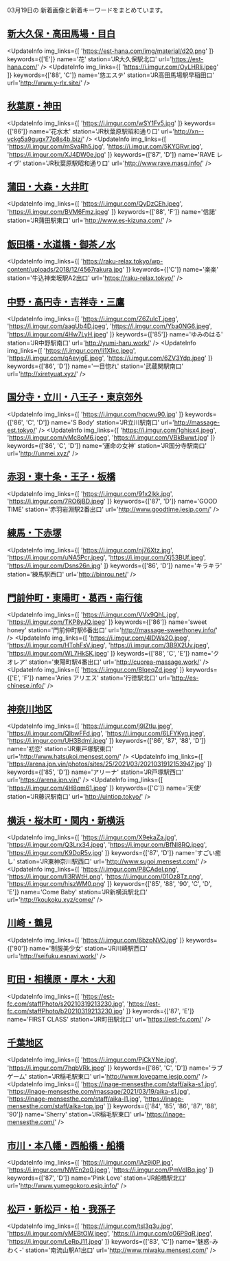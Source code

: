 

03月19日の
新着画像と新着キーワードをまとめています。

<DmmAffiliateIns />

## [新大久保・高田馬場・目白](/busty/0020)
<UpdateInfo
    img_links={[
    'https://est-hana.com/img/material/d20.png'
    ]}
    keywords={['E']}
    name='花'
    station='JR大久保駅北口'
    url='https://est-hana.com/'
/>
<UpdateInfo
    img_links={[
    'https://i.imgur.com/OyLHRIi.jpeg'
    ]}
    keywords={['88', 'C']}
    name='悠エステ'
    station='JR高田馬場駅早稲田口'
    url='http://www.y-rlx.site/'
/>
<DmmAffiliateIns />

## [秋葉原・神田](/busty/0080)
<UpdateInfo
    img_links={[
    'https://i.imgur.com/wSY1Fv5.jpg'
    ]}
    keywords={['86']}
    name='花水木'
    station='JR秋葉原駅昭和通り口'
    url='http://xn--vckg5a9gugx77p8s4b.biz/'
/>
<UpdateInfo
    img_links={[
    'https://i.imgur.com/mSvaRh5.jpg',
    'https://i.imgur.com/5KYGRvr.jpg',
    'https://i.imgur.com/XJ4DW0e.jpg'
    ]}
    keywords={['87', 'D']}
    name='RAVE レイヴ'
    station='JR秋葉原駅昭和通り口'
    url='http://www.rave.masg.info/'
/>
<DmmAffiliateIns />

## [蒲田・大森・大井町](/busty/0121)
<UpdateInfo
    img_links={[
    'https://i.imgur.com/QyDzCEh.jpeg',
    'https://i.imgur.com/BVM6Fmz.jpeg'
    ]}
    keywords={['88', 'F']}
    name='信諾'
    station='JR蒲田駅東口'
    url='http://www.es-kizuna.com/'
/>
<DmmAffiliateIns />

## [飯田橋・水道橋・御茶ノ水](/busty/0160)
<UpdateInfo
    img_links={[
    'https://raku-relax.tokyo/wp-content/uploads/2018/12/4567rakura.jpg'
    ]}
    keywords={['C']}
    name='楽楽'
    station='牛込神楽坂駅A2出口'
    url='https://raku-relax.tokyo/'
/>
<DmmAffiliateIns />

## [中野・高円寺・吉祥寺・三鷹](/busty/0180)
<UpdateInfo
    img_links={[
    'https://i.imgur.com/Z6ZulcT.jpeg',
    'https://i.imgur.com/aagUb4D.jpeg',
    'https://i.imgur.com/Yba0NG6.jpeg',
    'https://i.imgur.com/4Hw7LyH.jpeg'
    ]}
    keywords={['85']}
    name='ゆみのはる'
    station='JR中野駅南口'
    url='http://yumi-haru.work/'
/>
<UpdateInfo
    img_links={[
    'https://i.imgur.com/li1XIkc.jpeg',
    'https://i.imgur.com/qAevjgE.jpeg',
    'https://i.imgur.com/6ZV3Ydp.jpeg'
    ]}
    keywords={['86', 'D']}
    name='一目惚れ'
    station='武蔵関駅南口'
    url='http://xiretyuat.xyz/'
/>
<DmmAffiliateIns />

## [国分寺・立川・八王子・東京郊外](/busty/0200)
<UpdateInfo
    img_links={[
    'https://i.imgur.com/hqcwu90.jpg'
    ]}
    keywords={['86', 'C', 'D']}
    name='S Body'
    station='JR立川駅南口'
    url='http://massage-est.tokyo/'
/>
<UpdateInfo
    img_links={[
    'https://i.imgur.com/1ghisx4.jpeg',
    'https://i.imgur.com/vMc8oM6.jpeg',
    'https://i.imgur.com/VBkBwwt.jpg'
    ]}
    keywords={['86', 'C', 'D']}
    name='運命の女神'
    station='JR国分寺駅南口'
    url='http://unmei.xyz/'
/>
<DmmAffiliateIns />

## [赤羽・東十条・王子・板橋](/busty/0210)
<UpdateInfo
    img_links={[
    'https://i.imgur.com/91x2lkk.jpg',
    'https://i.imgur.com/7RO6jBD.jpeg'
    ]}
    keywords={['87', 'D']}
    name='GOOD TIME'
    station='赤羽岩淵駅2番出口'
    url='http://www.goodtime.iesjp.com/'
/>
<DmmAffiliateIns />

## [練馬・下赤塚](/busty/0220)
<UpdateInfo
    img_links={[
    'https://i.imgur.com/nj76Xtz.jpg',
    'https://i.imgur.com/uNA5Pcr.jpeg',
    'https://i.imgur.com/Xj53BUf.jpeg',
    'https://i.imgur.com/Dsns26n.jpg'
    ]}
    keywords={['86', 'D']}
    name='キラキラ'
    station='練馬駅西口'
    url='http://binrou.net/'
/>
<DmmAffiliateIns />

## [門前仲町・東陽町・葛西・南行徳](/busty/0240)
<UpdateInfo
    img_links={[
    'https://i.imgur.com/VVx9QhL.jpg',
    'https://i.imgur.com/TKP8yJQ.jpeg'
    ]}
    keywords={['86']}
    name='sweet honey'
    station='門前仲町駅6番出口'
    url='http://massage-sweethoney.info/'
/>
<UpdateInfo
    img_links={[
    'https://i.imgur.com/4lDWs2O.jpeg',
    'https://i.imgur.com/HTohFsV.jpeg',
    'https://i.imgur.com/3B9X2Uv.jpeg',
    'https://i.imgur.com/WL7HkSK.jpeg'
    ]}
    keywords={['88', 'C', 'E']}
    name='クオレア'
    station='東陽町駅4番出口'
    url='http://cuorea-massage.work/'
/>
<UpdateInfo
    img_links={[
    'https://i.imgur.com/8IqeqZd.jpeg'
    ]}
    keywords={['E', 'F']}
    name='Aries アリエス'
    station='行徳駅北口'
    url='http://es-chinese.info/'
/>
<DmmAffiliateIns />

## [神奈川地区](/busty/0300)
<UpdateInfo
    img_links={[
    'https://i.imgur.com/j9lZtIu.jpeg',
    'https://i.imgur.com/QIbwFFd.jpg',
    'https://i.imgur.com/6LFYKyg.jpeg',
    'https://i.imgur.com/UH3Bdml.jpeg'
    ]}
    keywords={['86', '87', '88', 'D']}
    name='初恋'
    station='JR東戸塚駅東口'
    url='http://www.hatsukoi.mensest.com/'
/>
<UpdateInfo
    img_links={[
    'https://arena.jpn.vin/photos/sites/25/2021/03/2021031912153947.jpg'
    ]}
    keywords={['85', 'D']}
    name='アリーナ'
    station='JR戸塚駅西口'
    url='https://arena.jpn.vin/'
/>
<UpdateInfo
    img_links={[
    'https://i.imgur.com/4H8qm61.jpeg'
    ]}
    keywords={['C']}
    name='天使'
    station='JR藤沢駅南口'
    url='http://uintiop.tokyo/'
/>
<DmmAffiliateIns />

## [横浜・桜木町・関内・新横浜](/busty/0310)
<UpdateInfo
    img_links={[
    'https://i.imgur.com/X9ekaZa.jpg',
    'https://i.imgur.com/Q3Lrx34.jpeg',
    'https://i.imgur.com/BfNI8RQ.jpeg',
    'https://i.imgur.com/K9DoR5v.jpg'
    ]}
    keywords={['87', 'D']}
    name='すごい癒し'
    station='JR東神奈川駅西口'
    url='http://www.sugoi.mensest.com/'
/>
<UpdateInfo
    img_links={[
    'https://i.imgur.com/P8CAdel.png',
    'https://i.imgur.com/Il3RWtH.png',
    'https://i.imgur.com/01Oz8Tz.png',
    'https://i.imgur.com/hiszWM0.png'
    ]}
    keywords={['85', '88', '90', 'C', 'D', 'E']}
    name='Come Baby'
    station='JR新横浜駅北口'
    url='http://koukoku.xyz/come/'
/>
<DmmAffiliateIns />

## [川崎・鶴見](/busty/0320)
<UpdateInfo
    img_links={[
    'https://i.imgur.com/6bzpNVO.jpg'
    ]}
    keywords={['90']}
    name='制服美少女'
    station='JR川崎駅西口'
    url='http://seifuku.esnavi.work/'
/>
<DmmAffiliateIns />

## [町田・相模原・厚木・大和](/busty/0330)
<UpdateInfo
    img_links={[
    'https://est-fc.com/staffPhoto/s20210319213230.jpg',
    'https://est-fc.com/staffPhoto/b20210319213230.jpg'
    ]}
    keywords={['87', 'E']}
    name='FIRST CLASS'
    station='JR町田駅北口'
    url='https://est-fc.com/'
/>
<DmmAffiliateIns />

## [千葉地区](/busty/0500)
<UpdateInfo
    img_links={[
    'https://i.imgur.com/PjCkYNe.jpg',
    'https://i.imgur.com/7hqbVRk.jpeg'
    ]}
    keywords={['86', 'C', 'D']}
    name='ラブゲーム'
    station='JR稲毛駅東口'
    url='http://www.lovegame.iesjp.com/'
/>
<UpdateInfo
    img_links={[
    'https://inage-mensesthe.com/staff/aika-s1.jpg',
    'https://inage-mensesthe.com/massage/2021/03/19/aika-s1.jpg',
    'https://inage-mensesthe.com/staff/aika-l1.jpg',
    'https://inage-mensesthe.com/staff/aika-top.jpg'
    ]}
    keywords={['84', '85', '86', '87', '88', '90']}
    name='Sherry'
    station='JR稲毛駅東口'
    url='https://inage-mensesthe.com/'
/>
<DmmAffiliateIns />

## [市川・本八幡・西船橋・船橋](/busty/0510)
<UpdateInfo
    img_links={[
    'https://i.imgur.com/lAz9i0P.jpg',
    'https://i.imgur.com/NWEn2q0.jpeg',
    'https://i.imgur.com/PmVdIBq.jpg'
    ]}
    keywords={['87', 'D']}
    name='Pink Love'
    station='JR船橋駅北口'
    url='http://www.yumegokoro.esjp.info/'
/>
<DmmAffiliateIns />

## [松戸・新松戸・柏・我孫子](/busty/0520)
<UpdateInfo
    img_links={[
    'https://i.imgur.com/tsl3q3u.jpg',
    'https://i.imgur.com/yMEBtOW.jpeg',
    'https://i.imgur.com/q06P9qR.jpeg',
    'https://i.imgur.com/LeRpJ11.jpeg'
    ]}
    keywords={['83', 'C']}
    name='魅惑-みわく-'
    station='南流山駅A1出口'
    url='http://www.miwaku.mensest.com/'
/>
<DmmAffiliateIns />

<DmmAffiliateScript />
